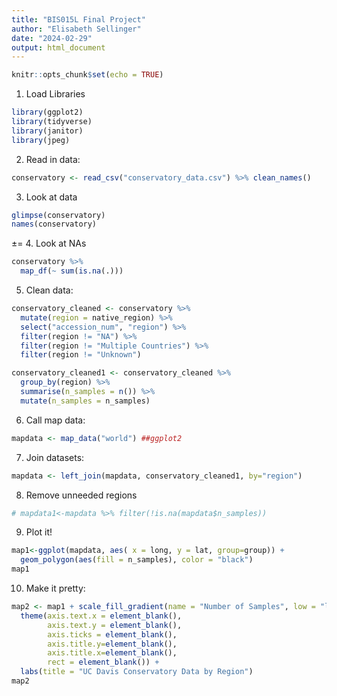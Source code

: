 ```yaml
---
title: "BIS015L Final Project"
author: "Elisabeth Sellinger"
date: "2024-02-29"
output: html_document
---
```


```r
knitr::opts_chunk$set(echo = TRUE)
```

1. Load Libraries
```r
library(ggplot2)
library(tidyverse)
library(janitor)
library(jpeg)
```

2. Read in data:
```r
conservatory <- read_csv("conservatory_data.csv") %>% clean_names()
```

3. Look at data
```r
glimpse(conservatory)
names(conservatory)
```
±=
4. Look at NAs
```r
conservatory %>% 
  map_df(~ sum(is.na(.)))
```

5. Clean data:
```r
conservatory_cleaned <- conservatory %>% 
  mutate(region = native_region) %>% 
  select("accession_num", "region") %>% 
  filter(region != "NA") %>% 
  filter(region != "Multiple Countries") %>% 
  filter(region != "Unknown")
```

```r
conservatory_cleaned1 <- conservatory_cleaned %>% 
  group_by(region) %>% 
  summarise(n_samples = n()) %>% 
  mutate(n_samples = n_samples)
```

6. Call map data:
```r
mapdata <- map_data("world") ##ggplot2
```

7. Join datasets:
```r
mapdata <- left_join(mapdata, conservatory_cleaned1, by="region")
```

8. Remove unneeded regions
```r
# mapdata1<-mapdata %>% filter(!is.na(mapdata$n_samples))
```

9. Plot it!
```r
map1<-ggplot(mapdata, aes( x = long, y = lat, group=group)) +
  geom_polygon(aes(fill = n_samples), color = "black")
map1
```
10. Make it pretty:
```r
map2 <- map1 + scale_fill_gradient(name = "Number of Samples", low = "lightblue", high =  "olivedrab", na.value = "grey90") +
  theme(axis.text.x = element_blank(),
        axis.text.y = element_blank(),
        axis.ticks = element_blank(),
        axis.title.y=element_blank(),
        axis.title.x=element_blank(),
        rect = element_blank()) +
  labs(title = "UC Davis Conservatory Data by Region")
map2 
```

